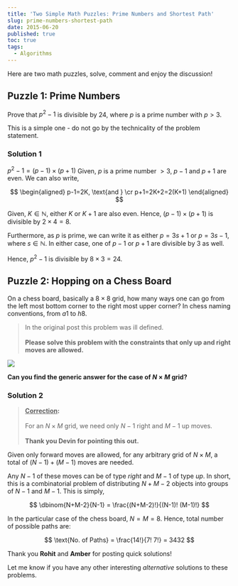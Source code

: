 ```yaml
---
title: 'Two Simple Math Puzzles: Prime Numbers and Shortest Path'
slug: prime-numbers-shortest-path
date: 2015-06-20
published: true
toc: true
tags:
  - Algorithms
---
```


Here are two math puzzles, solve, comment and enjoy the discussion!

## Puzzle 1: Prime Numbers

Prove that $p^2-1$ is divisible by 24, where $p$ is a prime number with $p>3$.

This is a simple one - do not go by the technicality of the problem statement.

### Solution 1

$p^2-1 = (p-1)\times (p+1)$ Given, $p$ is a prime number $>3$, $p-1$ and $p+1$ are even. We can
also write,

$$
\begin{aligned}
  p-1=2K, \text{and } \cr
  p+1=2K+2=2(K+1)
\end{aligned}
$$

Given, $K \in \mathbb{N}$, either $K$ or $K+1$ are also even. Hence, $(p-1)\times (p+1)$ is
divisible by $2\times 4 = 8$.

Furthermore, as $p$ is prime, we can write it as either $p = 3s+1$ or $p = 3s-1$, where
$s \in \mathbb{N}$. In either case, one of $p-1$ or $p+1$ are divisible by 3 as well.

Hence, $p^2-1$ is divisible by $8\times 3 = 24$.

## Puzzle 2: Hopping on a Chess Board

On a chess board, basically a $8\times 8$ grid, how many ways one can go from the left most bottom
corner to the right most upper corner? In chess naming conventions, from $a1$ to $h8$.

> In the original post this problem was ill defined. <br/><br/> **Please solve this problem with
> the constraints that only up and right moves are allowed.**

<img className="w-full max-w-2xl mx-auto" src="https://res.cloudinary.com/sadanandsingh/image/upload/v1596314864/Ternblad_grid_chess_problem_jyp4gc.png"/>

**Can you find the generic answer for the case of $N\times M$ grid?**

### Solution 2

> **<u>Correction</u>:** <br/><br/> For an $N\times M$ grid, we need only $N-1$ right and $M-1$ up
> moves. <br/><br/> **Thank you Devin for pointing this out.**

Given only forward moves are allowed, for any arbitrary grid of $N\times M$, a total of
$(N-1) + (M-1)$ moves are needed.

Any $N-1$ of these moves can be of type _right_ and $M-1$ of type _up_. In short, this is a
combinatorial problem of distributing $N+M-2$ objects into groups of $N-1$ and $M-1$. This is
simply,

$$
\dbinom{N+M-2}{N-1} = \frac{(N+M-2)!}{(N-1)! (M-1)!}
$$

In the particular case of the chess board, $N = M = 8$. Hence, total number of possible paths are:

$$
\text{No. of Paths} = \frac{14!}{7! 7!} = 3432
$$

Thank you **Rohit** and **Amber** for posting quick solutions!

Let me know if you have any other interesting _alternative_ solutions to these problems.

